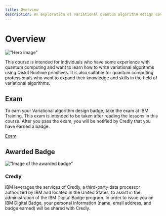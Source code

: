 ```yaml
---
title: Overview
description: An exploration of variational quantum algorithm design covers applications to chemistry, Max-Cut and more.
---
```


# Overview

!["Hero image"](/learning/images/courses/variational-algorithm-design/hero.svg)

This course is intended for individuals who have some experience with quantum computing and want to learn how to write variational algorithms using Qiskit Runtime primitives. It is also suitable for quantum computing professionals who want to expand their knowledge and skills in the field of variational algorithms.

## Exam

To earn your Variational algorithm design badge, take the exam at IBM Training. This exam is intended to be taken after reading the lessons in this course. After you pass the exam, you will be notified by Credly that you have earned a badge.

[Exam](/learning/courses/variational-algorithm-design/exam)

## Awarded Badge

!["Image of the awarded badge"](/learning/images/courses/variational-algorithm-design/badge.avif)

### Credly

IBM leverages the services of Credly, a third-party data processor authorized by IBM and located in the United States, to assist in the administration of the IBM Digital Badge program. In order to issue you an IBM Digital Badge, your personal information (name, email address, and badge earned) will be shared with Credly.
